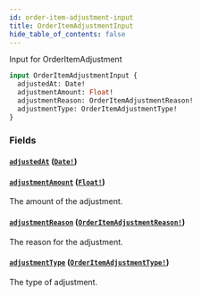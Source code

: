 ```yaml
---
id: order-item-adjustment-input
title: OrderItemAdjustmentInput
hide_table_of_contents: false
---
```



Input for OrderItemAdjustment

```graphql
input OrderItemAdjustmentInput {
  adjustedAt: Date!
  adjustmentAmount: Float!
  adjustmentReason: OrderItemAdjustmentReason!
  adjustmentType: OrderItemAdjustmentType!
}
```


### Fields

#### [`adjustedAt`](#) ([`Date!`](/demand/api/graphql-admin/reference/scalars/date))




#### [`adjustmentAmount`](#) ([`Float!`](/demand/api/graphql-admin/reference/scalars/float))

The amount of the adjustment.


#### [`adjustmentReason`](#) ([`OrderItemAdjustmentReason!`](/demand/api/graphql-admin/reference/enums/order-item-adjustment-reason))

The reason for the adjustment.


#### [`adjustmentType`](#) ([`OrderItemAdjustmentType!`](/demand/api/graphql-admin/reference/enums/order-item-adjustment-type))

The type of adjustment.




